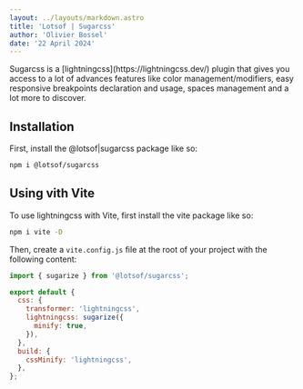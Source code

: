 ```yaml
---
layout: ../layouts/markdown.astro
title: 'Lotsof | Sugarcss'
author: 'Olivier Bossel'
date: '22 April 2024'
---
```


<p class="typo-lead">
  Sugarcss is a [lightningcss](https://lightningcss.dev/) plugin that gives you
  access to a lot of advances features like color management/modifiers, easy
  responsive breakpoints declaration and usage, spaces management and a lot more
  to discover.
</p>

## Installation

First, install the @lotsof|sugarcss package like so:

```bash
npm i @lotsof/sugarcss
```

## Using vith Vite

To use lightningcss with Vite, first install the vite package like so:

```bash
npm i vite -D
```

Then, create a `vite.config.js` file at the root of your project with the following content:

```js
import { sugarize } from '@lotsof/sugarcss';

export default {
  css: {
    transformer: 'lightningcss',
    lightningcss: sugarize({
      minify: true,
    }),
  },
  build: {
    cssMinify: 'lightningcss',
  },
};
```
